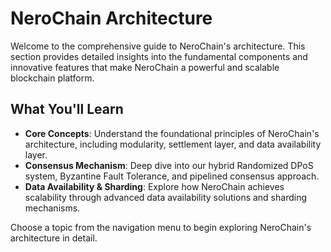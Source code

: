 # NeroChain Architecture

Welcome to the comprehensive guide to NeroChain's architecture. This section provides detailed insights into the fundamental components and innovative features that make NeroChain a powerful and scalable blockchain platform.

## What You'll Learn

- **Core Concepts**: Understand the foundational principles of NeroChain's architecture, including modularity, settlement layer, and data availability layer.
- **Consensus Mechanism**: Deep dive into our hybrid Randomized DPoS system, Byzantine Fault Tolerance, and pipelined consensus approach.
- **Data Availability & Sharding**: Explore how NeroChain achieves scalability through advanced data availability solutions and sharding mechanisms.

Choose a topic from the navigation menu to begin exploring NeroChain's architecture in detail. 